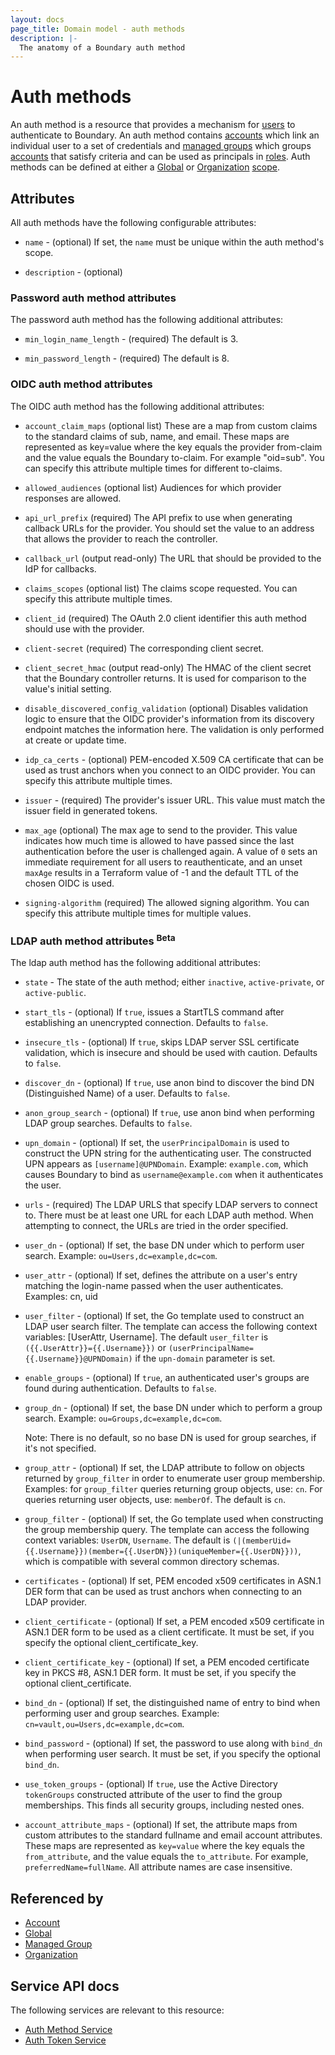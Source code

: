```yaml
---
layout: docs
page_title: Domain model - auth methods
description: |-
  The anatomy of a Boundary auth method
---
```


# Auth methods

An auth method is a resource that provides a mechanism for [users][] to
authenticate to Boundary. An auth method contains [accounts][] which link an
individual user to a set of credentials and [managed groups][] which groups
[accounts][] that satisfy criteria and can be used as principals in [roles][].
Auth methods can be defined at either a [Global][] or [Organization][]
[scope][].

## Attributes

All auth methods have the following configurable attributes:

- `name` - (optional)
  If set, the `name` must be unique within the auth method's scope.

- `description` - (optional)

### Password auth method attributes

The password auth method has the following additional attributes:

- `min_login_name_length` - (required) The default is 3.

- `min_password_length` - (required) The default is 8.

### OIDC auth method attributes

The OIDC auth method has the following additional attributes:

- `account_claim_maps` (optional list) These are a map from custom
  claims to the standard claims of sub, name, and email. These maps are
  represented as key=value where the key equals the provider from-claim and the
  value equals the Boundary to-claim. For example "oid=sub". You can specify this attribute
  multiple times for different to-claims.

- `allowed_audiences` (optional list) Audiences for which provider
  responses are allowed.

- `api_url_prefix` (required) The API prefix to use when generating callback URLs
  for the provider. You should set the value to an address that allows the provider to reach 
  the controller.

- `callback_url` (output read-only) The URL that should be provided to the IdP
  for callbacks.

- `claims_scopes` (optional list) The claims scope requested. You can specify this attribute
  multiple times.

- `client_id` (required) The OAuth 2.0 client identifier this auth method should
  use with the provider.

- `client-secret` (required) The corresponding client secret.
  
- `client_secret_hmac` (output read-only) The HMAC of the client secret that the Boundary controller
  returns. It is used for comparison to the value's initial setting.

- `disable_discovered_config_validation` (optional) Disables validation logic
  to ensure that the OIDC provider's information from its discovery endpoint
  matches the information here. The validation is only performed at create or
  update time.

- `idp_ca_certs` - (optional) PEM-encoded X.509 CA certificate that can be used
  as trust anchors when you connect to an OIDC provider. You can specify this attribute
  multiple times.

- `issuer` - (required) The provider's issuer URL. This value must match the issuer
  field in generated tokens.

- `max_age` (optional) The max age to send to the provider. This value indicates how
  much time is allowed to have passed since the last authentication before the
  user is challenged again. A value of `0` sets an immediate requirement for all
  users to reauthenticate, and an unset `maxAge` results in a Terraform value of
  -1 and the default TTL of the chosen OIDC is used.

- `signing-algorithm` (required) The allowed signing algorithm. You can specify this attribute
  multiple times for multiple values.

### LDAP auth method attributes <sup>Beta</sup>

The ldap auth method has the following additional attributes:

- `state` - The state of the auth method; either `inactive`, `active-private`, or
  `active-public`.

- `start_tls` - (optional) If `true`, issues a StartTLS command after establishing
  an unencrypted connection. Defaults to `false`.

- `insecure_tls` - (optional) If `true`, skips LDAP server SSL certificate
  validation, which is insecure and should be used with caution. Defaults to
  `false`.

- `discover_dn` - (optional) If `true`, use anon bind to discover the bind DN
  (Distinguished Name) of a user. Defaults to `false`.

- `anon_group_search` - (optional) If `true`, use anon bind when performing LDAP
  group searches. Defaults to `false`.

- `upn_domain` - (optional) If set, the `userPrincipalDomain` is used to construct
  the UPN string for the authenticating user. The constructed UPN appears as
  `[username]@UPNDomain`. Example: `example.com`, which causes Boundary to
  bind as `username@example.com` when it authenticates the user.

- `urls` - (required) The LDAP URLS that specify LDAP servers to connect to.
  There must be at least one URL for each LDAP auth method. When attempting to
  connect, the URLs are tried in the order specified.

- `user_dn` - (optional) If set, the base DN under which to perform user
  search. Example: `ou=Users,dc=example,dc=com`.

- `user_attr` - (optional) If set, defines the attribute on a user's entry
  matching the login-name passed when the user authenticates.  Examples: cn, uid

- `user_filter` - (optional) If set, the Go template used to construct an LDAP
  user search filter. The template can access the following context variables:
  [UserAttr, Username]. The default `user_filter` is
  `({{.UserAttr}}={{.Username}})` or
  `(userPrincipalName={{.Username}}@UPNDomain)` if the `upn-domain` parameter is
  set.

- `enable_groups` - (optional) If `true`, an authenticated user's groups are
  found during authentication. Defaults to `false`.

- `group_dn` - (optional) If set, the base DN under which to perform a group
  search. Example: `ou=Groups,dc=example,dc=com`.

  Note: There is no default, so no base DN is used for group searches, if
  it's not specified.

- `group_attr` - (optional) If set, the LDAP attribute to follow on objects
  returned by `group_filter` in order to enumerate user group membership.
  Examples: for `group_filter` queries returning group objects, use: `cn`. For
  queries returning user objects, use: `memberOf`. The default is `cn`.

- `group_filter` - (optional) If set, the Go template used when constructing the
  group membership query. The template can access the following context
  variables: `UserDN`, `Username`. The default is
  `(|(memberUid={{.Username}})(member={{.UserDN}})(uniqueMember={{.UserDN}}))`,
  which is compatible with several common directory schemas.

- `certificates` - (optional) If set, PEM encoded x509 certificates in ASN.1
  DER form that can be used as trust anchors when connecting to an LDAP
  provider.

- `client_certificate` - (optional) If set, a PEM encoded x509 certificate in
  ASN.1 DER form to be used as a client certificate. It must be set, if you
  specify the optional client_certificate_key.

- `client_certificate_key` - (optional) If set, a PEM encoded certificate key in
  PKCS #8, ASN.1 DER form. It must be set, if you specify the optional
  client_certificate.

- `bind_dn` - (optional) If set, the distinguished name of entry to bind when
  performing user and group searches. Example:
  `cn=vault,ou=Users,dc=example,dc=com`.

- `bind_password` - (optional) If set, the password to use along with `bind_dn`
  when performing user search. It must be set, if you specify the optional
  `bind_dn`.

- `use_token_groups` - (optional) If `true`, use the Active Directory `tokenGroups`
  constructed attribute of the user to find the group memberships. This
  finds all security groups, including nested ones.

- `account_attribute_maps` - (optional) If set, the attribute maps from custom
  attributes to the standard fullname and email account attributes. These
  maps are represented as `key=value` where the key equals the `from_attribute`, and
  the value equals the `to_attribute`.  For example, `preferredName=fullName`.  All
  attribute names are case insensitive.


## Referenced by

- [Account][]
- [Global][]
- [Managed Group][]
- [Organization][]

[account]: /boundary/docs/concepts/domain-model/accounts
[accounts]: /boundary/docs/concepts/domain-model/accounts
[global]: /boundary/docs/concepts/domain-model/scopes#global
[managed group]: /boundary/docs/concepts/domain-model/managed-groups
[managed groups]: /boundary/docs/concepts/domain-model/managed-groups
[organization]: /boundary/docs/concepts/domain-model/scopes#organizations
[roles]: /boundary/docs/concepts/domain-model/roles
[scope]: /boundary/docs/concepts/domain-model/scopes
[users]: /boundary/docs/concepts/domain-model/users

## Service API docs

The following services are relevant to this resource:

- [Auth Method Service](/boundary/api-docs/auth-method-service)
- [Auth Token Service](/boundary/api-docs/auth-token-service)

